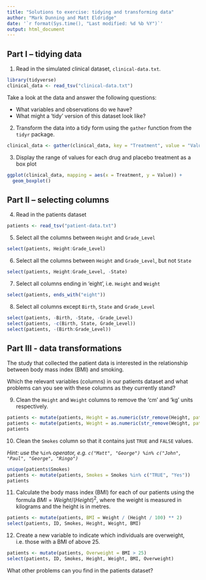 ```yaml
---
title: "Solutions to exercise: tidying and transforming data"
author: "Mark Dunning and Matt Eldridge"
date: '`r format(Sys.time(), "Last modified: %d %b %Y")`'
output: html_document
---
```


## Part I -- tidying data

1. Read in the simulated clinical dataset, `clinical-data.txt`.

```r
library(tidyverse)
clinical_data <- read_tsv("clinical-data.txt")
```

Take a look at the data and answer the following questions:

* What variables and observations do we have?
* What might a 'tidy' version of this dataset look like?

2. Transform the data into a tidy form using the `gather` function from the `tidyr` package.

```r
clinical_data <- gather(clinical_data, key = "Treatment", value = "Value", -Subject)
```

3. Display the range of values for each drug and placebo treatment as a box plot

```r
ggplot(clinical_data, mapping = aes(x = Treatment, y = Value)) +
  geom_boxplot()
```

## Part II -- selecting columns

4. Read in the patients dataset

```r
patients <- read_tsv("patient-data.txt")
```

5. Select all the columns between `Height` and `Grade_Level`

```r
select(patients, Height:Grade_Level)
```

6. Select all the columns between `Height` and `Grade_Level`, but not `State`

```r
select(patients, Height:Grade_Level, -State)
```

7. Select all columns ending in 'eight', i.e. `Height` and `Weight`

```r
select(patients, ends_with("eight"))
```

8. Select all columns except `Birth`, `State` and `Grade_Level`

```r
select(patients, -Birth, -State, -Grade_Level)
select(patients, -c(Birth, State, Grade_Level))
select(patients, -(Birth:Grade_Level))
```

## Part III - data transformations

The study that collected the patient data is interested in the relationship between body mass index (BMI) and smoking.

Which the relevant variables (columns) in our patients dataset and what problems can you see with these columns as they currently stand?

9. Clean the `Height` and `Weight` columns to remove the 'cm' and 'kg' units respectively.

```r
patients <- mutate(patients, Height = as.numeric(str_remove(Height, pattern = "cm$")))
patients <- mutate(patients, Weight = as.numeric(str_remove(Weight, pattern = "kg$")))
patients
```

10. Clean the `Smokes` column so that it contains just `TRUE` and `FALSE` values.

_Hint: use the `%in%` operator, e.g. `c("Matt", "George") %in% c("John", "Paul", "George", "Ringo")`_

```r
unique(patients$Smokes)
patients <- mutate(patients, Smokes = Smokes %in% c("TRUE", "Yes"))
patients
```

11. Calculate the body mass index (BMI) for each of our patients using the formula $BMI = Weight / (Height)^2$, where the weight is measured in kilograms and the height is in metres.

```r
patients <- mutate(patients, BMI = Weight / (Height / 100) ** 2)
select(patients, ID, Smokes, Height, Weight, BMI)
```

12. Create a new variable to indicate which individuals are overweight, i.e. those with a BMI of above 25.

```r
patients <- mutate(patients, Overweight = BMI > 25)
select(patients, ID, Smokes, Height, Weight, BMI, Overweight)
```

What other problems can you find in the patients dataset?


